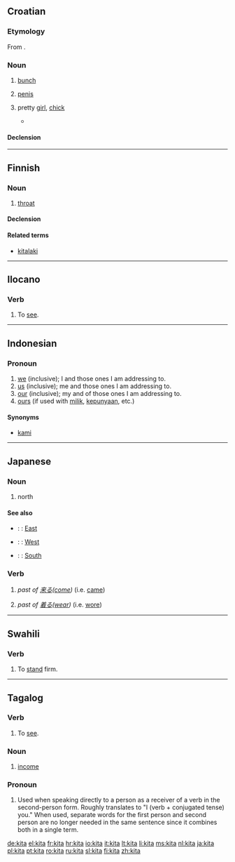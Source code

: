 ==Croatian==

===Etymology===
From {{proto|Slavic|kyta|lang=hr}}.

===Noun===
{{infl|hr|noun|g=f|head=kȉta}}

# [[bunch]]
# {{slang|lang=hr}} [[penis]]
# {{slang|lang=hr}} pretty [[girl]], [[chick]]
#*{{quote-news|pagetitle=antiforeign|year=2007|date=November 12th|author=Zvonimir Milčec|title=Puca kino na staroj streljani u Tuškancu|work=Jutarnji list|url=http://www.jutarnji.hr/komentari/kolumne/clanak/art-2007,11,12,milcec_kolumna,97729.jl
|passage=Streljanu današnje generacije znaju samo kao omiljeno kino Tuškanac, gdje smo rado vodili svoje trebe, mačke, ribe, '''kite''' i komade i odgledali velik dio svog repertoara vesterna i krimića, gdje se naveliko pucalo.}}

====Declension====
{{hr-decl-noun
|kita|kite
|kite|kita
|kiti|kitama
|kitu|kite
|kito|kite
|kiti|kitama
|kitom|kitama
}}

----

==Finnish==

===Noun===
{{infl|fi|noun}}

# [[throat]]

====Declension====
{{fi-decl-kala|ki|t|d}}

====Related terms====
* [[kitalaki]]

----

==Ilocano==

===Verb===
{{infl|ilo|noun|used in the form|makita}}

# To [[see]].

----

==Indonesian==

===Pronoun===
{{infl|id|pronoun}}

# [[we]] (inclusive); I and those ones I am addressing to.
# [[us]]  (inclusive); me and those ones I am addressing to.
# [[our]]  (inclusive); my and of those ones I am addressing to.
# [[ours]] (if used with [[milik]], [[punya|kepunyaan]], etc.)

====Synonyms====
* [[kami]]

----

==Japanese==

===Noun===
{{ja-noun|r|hira=きた}}

# {{ja-def|北}} north

====See also====
* {{ja}}: {{t+|ja|東|tr=[[ひがし]], [[higashi]]|sc=Jpan}}: [[East]]
* {{ja}}: {{t+|ja|西|tr=[[にし]], [[nishi]]|sc=Jpan}}: [[West]]
* {{ja}}: {{t+|ja|南|tr=[[みなみ]], [[minami]]|sc=Jpan}}: [[South]]

===Verb===
{{infl|ja|verb}}{{ja-attention|needs inflection template}}

# {{ja-def|来た}} ''past of [[来る]]([[come]])'' (i.e. [[came]])
# {{ja-def|着た}} ''past of [[着る]]([[wear]])'' (i.e. [[wore]])

----

==Swahili==

===Verb===
{{infl|sw|verb}}

# To [[stand]] firm.

----

==Tagalog==

===Verb===
{{infl|tl|verb|used in the form|makita}}

# To [[see]].

===Noun===
{{infl|tl|noun}}

# [[income]]

===Pronoun===
{{infl|tl|pronoun}}

# Used when speaking directly to a person as a receiver of a verb in the second-person form. Roughly translates to "I (verb + conjugated tense) you." When used, separate words for the first person and second person are no longer needed in the same sentence since it combines both in a single term.
 
[[de:kita]]
[[el:kita]]
[[fr:kita]]
[[hr:kita]]
[[io:kita]]
[[it:kita]]
[[lt:kita]]
[[li:kita]]
[[ms:kita]]
[[nl:kita]]
[[ja:kita]]
[[pl:kita]]
[[pt:kita]]
[[ro:kita]]
[[ru:kita]]
[[sl:kita]]
[[fi:kita]]
[[zh:kita]]